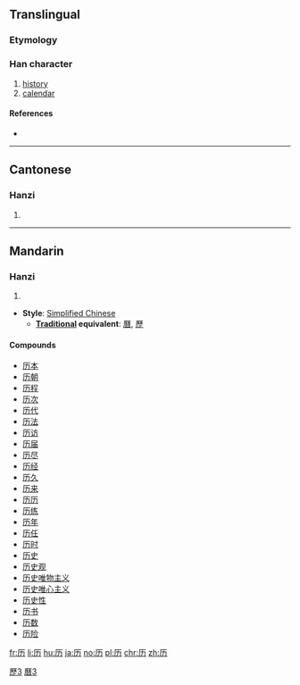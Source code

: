 {{also|曆|歷|歴}}
==Translingual==
{{ja-forms|[[歴]]|历|[[歷]]}}
{{ja-forms|[[暦]]|历|[[曆]]}}
===Etymology===
{{Han simp|歷|a=曆}}

===Han character===
{{Han char|rn=27|rad=厂|as=02|sn=4|four=|canj=一大尸 (MKS), X一大尸 (XMKS)|ids=⿸[[厂]][[力]]}}

# [[history]]
# [[calendar]]

====References====
* {{Han ref|kx=0160.181|hdz=10068.040|uh=5386|ud=21382}}

[[Category:CJKV characters simplified differently in Japan and China|歷3]]
[[Category:CJKV characters simplified differently in Japan and China|曆3]]

----

==Cantonese==

===Hanzi===
{{yue-hanzi|jyut=lik6|y=lik6}}

# {{defn|lang=yue|sort=厂02}}

----

==Mandarin==

===Hanzi===
{{cmn-hanzi|pin=[[lì]] ([[li4]])|wg=li<sup>4</sup>}}

# {{defn|lang=cmn|sort=厂02}}

* '''Style''': [[Simplified Chinese]]
** '''[[Traditional Chinese|Traditional]] equivalent''': [[曆]], [[歷]]

====Compounds====
* [[历本]]
* [[历朝]]
* [[历程]]
* [[历次]]
* [[历代]]
* [[历法]]
* [[历访]]
* [[历届]]
* [[历尽]]
* [[历经]]
* [[历久]]
* [[历来]]
* [[历历]]
* [[历练]]
* [[历年]]
* [[历任]]
* [[历时]]
* [[历史]]
* [[历史观]]
* [[历史唯物主义]]
* [[历史唯心主义]]
* [[历史性]]
* [[历书]]
* [[历数]]
* [[历险]]

[[fr:历]]
[[li:历]]
[[hu:历]]
[[ja:历]]
[[no:历]]
[[pl:历]]
[[chr:历]]
[[zh:历]]